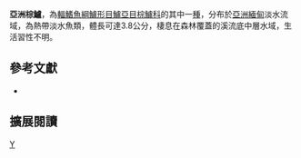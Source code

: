 {{Speciesbox 
| taxon = Badis kyar
| status = NE
| status_system = IUCN3.1
| authority = [[Kullander|Kullander]] & [[Britz|Britz]],2002
| synonyms = 
}}

'''亞洲棕鱸'''，為[[輻鰭魚綱|輻鰭魚綱]][[鱸形目|鱸形目]][[鱸亞目|鱸亞目]][[棕鱸科|棕鱸科]]的其中一[[種|種]]，分布於[[亞洲|亞洲]][[緬甸|緬甸]]淡水流域，為熱帶淡水魚類，體長可達3.8公分，棲息在森林覆蓋的溪流底中層水域，生活習性不明。

==參考文獻 ==
*{{FishBase_species|genus=Badis|species=kyar|year=2016|month=9}}

== 擴展閱讀 ==
{{refbegin}}
{{wikispecies-inline|Badis kyar|亞洲棕鱸}}
{{refend}}
{{Taxonbar|from=Q6422486}}

[[Category:棕鱸屬|Y]]